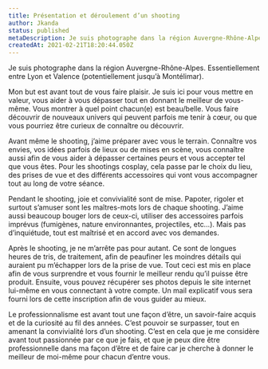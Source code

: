 ```yaml
---
title: Présentation et déroulement d’un shooting
author: Jkanda
status: published
metaDescription: Je suis photographe dans la région Auvergne-Rhône-Alpes. Essentiellement entre Lyon et Valence (potentiellement jusqu’à Montélimar).
createdAt: 2021-02-21T18:20:44.050Z
---
```


Je suis photographe dans la région Auvergne-Rhône-Alpes. Essentiellement entre Lyon et Valence (potentiellement jusqu’à Montélimar).



Mon but est avant tout de vous faire plaisir. Je suis ici pour vous mettre en valeur, vous aider à vous dépasser tout en donnant le meilleur de vous-même. Vous montrer à quel point chacun(e) est beau/belle. Vous faire découvrir de nouveaux univers qui peuvent parfois me tenir à cœur, ou que vous pourriez être curieux de connaître ou découvrir.



Avant même le shooting, j’aime préparer avec vous le terrain. Connaître vos envies, vos idées parfois de lieux ou de mises en scène, vous connaître aussi afin de vous aider à dépasser certaines peurs et vous accepter tel que vous êtes. Pour les shootings cosplay, cela passe par le choix du lieu, des prises de vue et des différents accessoires qui vont vous accompagner tout au long de votre séance.



Pendant le shooting, joie et convivialité sont de mise. Papoter, rigoler et surtout s’amuser sont les maîtres-mots lors de chaque shooting. J’aime aussi beaucoup bouger lors de ceux-ci, utiliser des accessoires parfois imprévus (fumigènes, nature environnantes, projectiles, etc…). Mais pas d’inquiétude, tout est maîtrisé et en accord avec vos demandes.



Après le shooting, je ne m’arrête pas pour autant. Ce sont de longues heures de tris, de traitement, afin de peaufiner les moindres détails qui auraient pu m’échapper lors de la prise de vue. Tout ceci est mis en place afin de vous surprendre et vous fournir le meilleur rendu qu’il puisse être produit. Ensuite, vous pouvez récupérer ses photos depuis le site internet lui-même en vous connectant à votre compte. Un mail explicatif vous sera fourni lors de cette inscription afin de vous guider au mieux.



Le professionnalisme est avant tout une façon d’être, un savoir-faire acquis et de la curiosité au fil des années. C’est pouvoir se surpasser, tout en amenant la convivialité lors d’un shooting. C’est en cela que je me considère avant tout passionnée par ce que je fais, et que je peux dire être professionnelle dans ma façon d’être et de faire car je cherche à donner le meilleur de moi-même pour chacun d’entre vous.